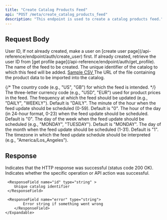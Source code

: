 ```yaml
---
title: "Create Catalog Products Feed"
api: "POST /meta/create_catalog_products_feed"
description: "This endpoint is used to create a catalog products feed."
---
```


## Request Body

<ParamField body='userId' type='string' required>
  User ID, If not already created, make a user on [create user
  page](/api-reference/endpoint/auth/create_user) first. If already created,
  retrieve the user ID from [get profile
  page](/api-reference/endpoint/auth/get_profile).
</ParamField>
<ParamField body='name' type='string' required>
  The name of the feed to be created.
</ParamField>
<ParamField body='catalogId' type='string' required>
  The unique identifier of the catalog to which this feed will be added.
</ParamField>
 

<ParamField body="fileUrl" type="string" required>
  <a href="/files/catalog_products.csv" download>
    <Card
      title="Download Sample CSV"
      icon="download"
    >
      Sample CSV
    </Card>
  </a>
  The URL of the file containing the product data to be imported into the catalog.
</ParamField>


{/* <ParamField body='countryCode' type='string' required>
  The country code (e.g., "US", "GB") for which the feed is intended.
</ParamField> */}
<ParamField body='currencyCode' type='string' required>
  The three-letter currency code (e.g., "USD", "EUR") used for product prices in
  the feed.
</ParamField>
<ParamField body='interval' type='string'>
  The frequency at which the feed should be updated (e.g., "DAILY", "WEEKLY"). Default is "DAILY".
</ParamField>
<ParamField body='minute' type='string'>
  The minute of the hour when the feed update should be scheduled (0-59). Default is "0".
</ParamField>
<ParamField body='hour' type='string'>
  The hour of the day (in 24-hour format, 0-23) when the feed update should be
  scheduled. Default is "0".
</ParamField>
<ParamField body='dayOfWeek' type='string'>
  The day of the week when the feed update should be scheduled (e.g., "MONDAY",
  "TUESDAY"). Default is "MONDAY".
</ParamField>
<ParamField body='dayOfMonth' type='string'>
  The day of the month when the feed update should be scheduled (1-31). Default is "1".
</ParamField>
<ParamField body='timezone' type='string' required>
  The timezone in which the feed update schedule should be interpreted (e.g.,
  "America/Los_Angeles").
</ParamField>

## Response

<ResponseField name='success' type='boolean'>
  Indicates that the HTTP response was successful (status code 200 OK).
</ResponseField>

<ResponseField name="results" type="object" >
	<Expandable title="Results Object">
		<ResponseField name="success" type="boolean" >
			Indicates whether the specific operation or API action was successful.
		</ResponseField>

     <ResponseField name="id" type="string" >
        Unique catalog identifier
     </ResponseField>

     <ResponseField name="error" type="string">
    		Error string if something went wrong
    	</ResponseField>
    </Expandable>

</ResponseField>
